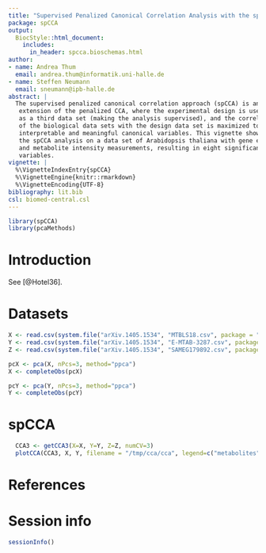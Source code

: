 ```yaml
---
title: "Supervised Penalized Canonical Correlation Analysis with the spCCA package"
package: spCCA
output:
  BiocStyle::html_document:
    includes:
      in_header: spcca.bioschemas.html
author:
- name: Andrea Thum
  email: andrea.thum@informatik.uni-halle.de
- name: Steffen Neumann
  email: sneumann@ipb-halle.de
abstract: |
  The supervised penalized canonical correlation approach (spCCA) is an 
   extension of the penalized CCA, where the experimental design is used 
   as a third data set (making the analysis supervised), and the correlation 
   of the biological data sets with the design data set is maximized to find 
   interpretable and meaningful canonical variables. This vignette shows 
   the spCCA analysis on a data set of Arabidopsis thaliana with gene expression 
   and metabolite intensity measurements, resulting in eight significant canonical
   variables. 
vignette: |
  %\VignetteIndexEntry{spCCA}
  %\VignetteEngine{knitr::rmarkdown}
  %\VignetteEncoding{UTF-8}
bibliography: lit.bib
csl: biomed-central.csl
---
```


```r
library(spCCA)
library(pcaMethods)
```

# Introduction

See [@Hotel36].

# Datasets

```r
X <- read.csv(system.file("arXiv.1405.1534", "MTBLS18.csv", package = "spCCA"))
Y <- read.csv(system.file("arXiv.1405.1534", "E-MTAB-3287.csv", package = "spCCA"))
Z <- read.csv(system.file("arXiv.1405.1534", "SAMEG179892.csv", package = "spCCA"))

pcX <- pca(X, nPcs=3, method="ppca")
X <- completeObs(pcX)

pcY <- pca(Y, nPcs=3, method="ppca")
Y <- completeObs(pcY)

```

# spCCA

```r
  CCA3 <- getCCA3(X=X, Y=Y, Z=Z, numCV=3)
  plotCCA(CCA3, X, Y, filename = "/tmp/cca/cca", legend=c("metabolites", "genes", "design"))
```





# References {.unnumbered}


# Session info

```r
sessionInfo()
```
